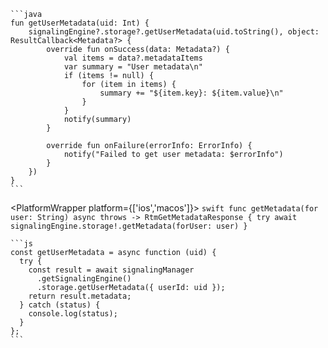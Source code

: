 <PlatformWrapper platform='android'>

    ```java
    fun getUserMetadata(uid: Int) {
        signalingEngine?.storage?.getUserMetadata(uid.toString(), object: ResultCallback<Metadata?> {
            override fun onSuccess(data: Metadata?) {
                val items = data?.metadataItems
                var summary = "User metadata\n"
                if (items != null) {
                    for (item in items) {
                        summary += "${item.key}: ${item.value}\n"
                    }
                }
                notify(summary)
            }

            override fun onFailure(errorInfo: ErrorInfo) {
                notify("Failed to get user metadata: $errorInfo")
            }
        })
    }
    ```

</PlatformWrapper>

<PlatformWrapper platform={['ios','macos']}>
    ```swift
    func getMetadata(for user: String) async throws -> RtmGetMetadataResponse {
        try await signalingEngine.storage!.getMetadata(forUser: user)
    }
    ```
</PlatformWrapper>

<PlatformWrapper platform = 'web'>

    ```js
    const getUserMetadata = async function (uid) {
      try {
        const result = await signalingManager
          .getSignalingEngine()
          .storage.getUserMetadata({ userId: uid });
        return result.metadata;
      } catch (status) {
        console.log(status);
      }
    };
    ```     
</PlatformWrapper>

